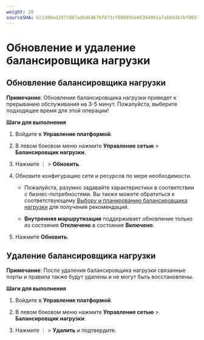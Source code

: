 ```yaml
---
weight: 20
sourceSHA: 6c1306ed2977d87adbd6467bf873cf808935e053940b1a7ab043b7bf80371238
---
```


# Обновление и удаление балансировщика нагрузки

## Обновление балансировщика нагрузки

**Примечание**: Обновление балансировщика нагрузки приведет к прерыванию обслуживания на 3-5 минут. Пожалуйста, выберите подходящее время для этой операции!

**Шаги для выполнения**

1. Войдите в **Управление платформой**.

2. В левом боковом меню нажмите **Управление сетью** > **Балансировщик нагрузки**.

3. Нажмите ⋮ > **Обновить**.

4. Обновите конфигурацию сети и ресурсов по мере необходимости.

   - Пожалуйста, разумно задавайте характеристики в соответствии с бизнес-потребностями. Вы также можете обратиться к соответствующему [Выбору и планированию балансировщика нагрузки](../how_to/decide_performance_selection.mdx) для получения рекомендаций.

   - **Внутренняя маршрутизация** поддерживает обновление только из состояния **Отключено** в состояние **Включено**.

5. Нажмите **Обновить**.

## Удаление балансировщика нагрузки

**Примечание**: После удаления балансировщика нагрузки связанные порты и правила также будут удалены и не могут быть восстановлены.

**Шаги для выполнения**

1. Войдите в **Управление платформой**.

2. В левом боковом меню нажмите **Управление сетью** > **Балансировщик нагрузки**.

3. Нажмите ⋮ > **Удалить** и подтвердите.
